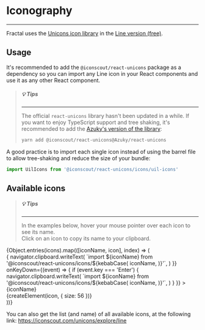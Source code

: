 


<Meta title="Atoms/Iconography" />

# Iconography

---

Fractal uses the [Unicons icon library](https://iconscout.com/unicons) in the
[Line version (free)](https://iconscout.com/unicons/explore/line).

## Usage

It's recommended to add the `@iconscout/react-unicons` package as a dependency
so you can import any Line icon in your React components and use it as any other
React component.

> ##### 💡 Tips
>
> ---
>
> The official `react-unicons` library hasn't been updated in a while.
> If you want to enjoy TypeScript support and tree shaking, it's recommended to
> add the
> [Azuky's version of the library](https://github.com/Azuky/react-unicons):
>
> ```bash
> yarn add @iconscout/react-unicons@Azuky/react-unicons
> ```

A good practice is to import each single icon instead of using the barrel file
to allow tree-shaking and reduce the size of your bundle:

```jsx
import UilIcons from '@iconscout/react-unicons/icons/uil-icons'
```

## Available icons

> ##### 💡 Tips
>
> ---
>
> In the examples below, hover your mouse pointer over each icon to see its
> name.  
> Click on an icon to copy its name to your clipboard.

<div className="icons">
  {Object.entries(icons).map(([iconName, icon], index) => (
    <div
      key={index}
      className="icon"
      role="button"
      tabIndex={-1}
      title={iconName}
      onClick={() => {
        navigator.clipboard.writeText(
          `import ${iconName} from '@iconscout/react-unicons/icons/${kebabCase(
            iconName,
          )}'`,
        )
      }}
      onKeyDown={(event) => {
        if (event.key === 'Enter') {
          navigator.clipboard.writeText(
            `import ${iconName} from '@iconscout/react-unicons/icons/${kebabCase(
              iconName,
            )}'`,
          )
        }
      }}
    >
      <div className="icon-name">{iconName}</div>
      {createElement(icon, { size: 56 })}
    </div>
  ))}
</div>

You can also get the list (and name) of all available icons, at the following
link: https://iconscout.com/unicons/explore/line
